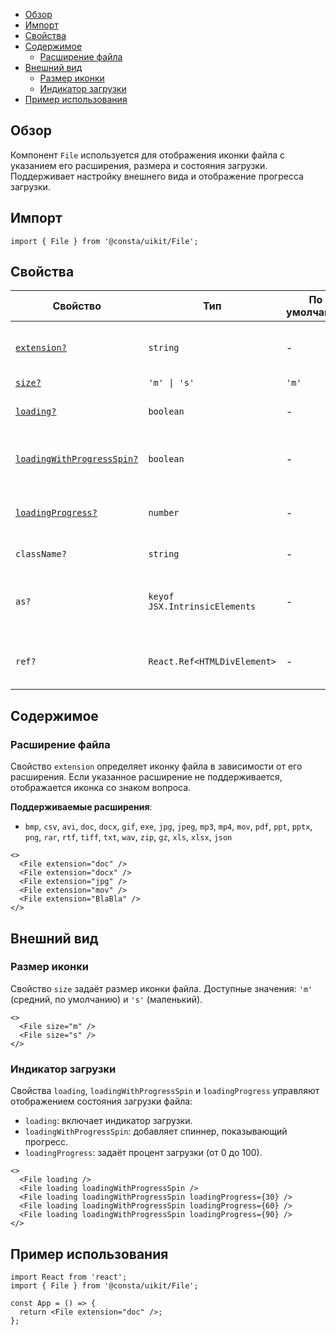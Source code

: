 

<MdxMenu>

- [Обзор](#обзор)
- [Импорт](#импорт)
- [Свойства](#свойства)
- [Содержимое](#содержимое)
  - [Расширение файла](#расширение-файла)
- [Внешний вид](#внешний-вид)
  - [Размер иконки](#размер-иконки)
  - [Индикатор загрузки](#индикатор-загрузки)
- [Пример использования](#пример-использования)

</MdxMenu>

## Обзор

Компонент `File` используется для отображения иконки файла с указанием его расширения, размера и состояния загрузки. Поддерживает настройку внешнего вида и отображение прогресса загрузки.

## Импорт

```tsx
import { File } from '@consta/uikit/File';
```

## Свойства

| Свойство                                           | Тип                           | По умолчанию | Описание                                                    |
| -------------------------------------------------- | ----------------------------- | ------------ | ----------------------------------------------------------- |
| [`extension?`](#расширение-файла)                  | `string`                      | -            | Расширение файла, определяющее иконку                       |
| [`size?`](#размер-иконки)                          | `'m' \| 's'`                  | `'m'`        | Размер иконки                                               |
| [`loading?`](#индикаторы-загрузки)                 | `boolean`                     | -            | Показывает, что файл загружается                            |
| [`loadingWithProgressSpin?`](#индикаторы-загрузки) | `boolean`                     | -            | Показывает индикатор прогресса загрузки                     |
| [`loadingProgress?`](#индикаторы-загрузки)         | `number`                      | -            | Прогресс загрузки в процентах (0–100)                       |
| `className?`                                       | `string`                      | -            | Дополнительный CSS-класс                                    |
| `as?`                                              | `keyof JSX.IntrinsicElements` | -            | HTML-тег, в виде которого компонент будет представлен в DOM |
| `ref?`                                             | `React.Ref<HTMLDivElement>`   | -            | Ссылка на корневой DOM-элемент компонента                   |

## Содержимое

### Расширение файла

Свойство `extension` определяет иконку файла в зависимости от его расширения. Если указанное расширение не поддерживается, отображается иконка со знаком вопроса.

**Поддерживаемые расширения**:

- `bmp`, `csv`, `avi`, `doc`, `docx`, `gif`, `exe`, `jpg`, `jpeg`, `mp3`, `mp4`, `mov`, `pdf`, `ppt`, `pptx`, `png`, `rar`, `rtf`, `tiff`, `txt`, `wav`, `zip`, `gz`, `xls`, `xlsx`, `json`

<MdxTabs>

<FileExampleExtension />

```tsx
<>
  <File extension="doc" />
  <File extension="docx" />
  <File extension="jpg" />
  <File extension="mov" />
  <File extension="BlaBla" />
</>
```

</MdxTabs>

## Внешний вид

### Размер иконки

Свойство `size` задаёт размер иконки файла. Доступные значения: `'m'` (средний, по умолчанию) и `'s'` (маленький).

<MdxTabs>

<FileExampleSize />

```tsx
<>
  <File size="m" />
  <File size="s" />
</>
```

</MdxTabs>

### Индикатор загрузки

Свойства `loading`, `loadingWithProgressSpin` и `loadingProgress` управляют отображением состояния загрузки файла:

- `loading`: включает индикатор загрузки.
- `loadingWithProgressSpin`: добавляет спиннер, показывающий прогресс.
- `loadingProgress`: задаёт процент загрузки (от 0 до 100).

<MdxTabs>

<FileExampleLoading />

```tsx
<>
  <File loading />
  <File loading loadingWithProgressSpin />
  <File loading loadingWithProgressSpin loadingProgress={30} />
  <File loading loadingWithProgressSpin loadingProgress={60} />
  <File loading loadingWithProgressSpin loadingProgress={90} />
</>
```

</MdxTabs>

## Пример использования

```tsx
import React from 'react';
import { File } from '@consta/uikit/File';

const App = () => {
  return <File extension="doc" />;
};
```
